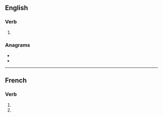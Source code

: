 {{also|neutralisés}}

==English==

===Verb===
{{head|en|verb form}}

# {{en-third-person singular of|neutralise}}

===Anagrams===
* {{l|en|laurestines}}
* {{l|en|reinsulates}}

----

==French==

===Verb===
{{fr-verb-form}}

# {{inflection of|neutraliser||2|s|pres|indc|lang=fr}}
# {{inflection of|neutraliser||2|s|pres|subj|lang=fr}}